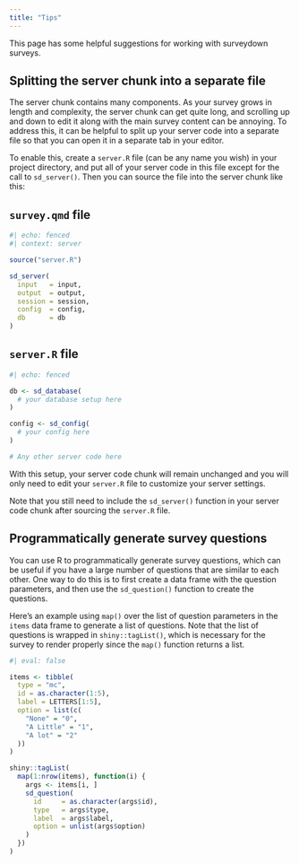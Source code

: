```yaml
---
title: "Tips"
---
```


This page has some helpful suggestions for working with surveydown surveys.

## Splitting the server chunk into a separate file

The server chunk contains many components. As your survey grows in length and complexity, the server chunk can get quite long, and scrolling up and down to edit it along with the main survey content can be annoying. To address this, it can be helpful to split up your server code into a separate file so that you can open it in a separate tab in your editor.

To enable this, create a `server.R` file (can be any name you wish) in your project directory, and put all of your server code in this file except for the call to `sd_server()`. Then you can source the file into the server chunk like this:

::: {.panel-tabset}

## `survey.qmd` file

```r
#| echo: fenced
#| context: server

source("server.R")

sd_server(
  input   = input,
  output  = output,
  session = session,
  config  = config,
  db      = db
)
```

## `server.R` file

```r
#| echo: fenced

db <- sd_database(
  # your database setup here
)

config <- sd_config(
  # your config here
)

# Any other server code here
```

:::

With this setup, your server code chunk will remain unchanged and you will only need to edit your `server.R` file to customize your server settings.

::: {.callout-important}

Note that you still need to include the `sd_server()` function in your server code chunk after sourcing the `server.R` file. 

:::

## Programmatically generate survey questions

You can use R to programmatically generate survey questions, which can be useful if you have a large number of questions that are similar to each other. One way to do this is to first create a data frame with the question parameters, and then use the `sd_question()` function to create the questions.

Here's an example using `map()` over the list of question parameters in the `items` data frame to generate a list of questions. Note that the list of questions is wrapped in `shiny::tagList()`, which is necessary for the survey to render properly since the `map()` function returns a list.

```r
#| eval: false

items <- tibble(
  type = "mc",
  id = as.character(1:5),
  label = LETTERS[1:5],
  option = list(c(
    "None" = "0", 
    "A Little" = "1",
    "A lot" = "2"
  ))
)

shiny::tagList(
  map(1:nrow(items), function(i) {
    args <- items[i, ]
    sd_question(
      id     = as.character(args$id),
      type   = args$type,
      label  = args$label,
      option = unlist(args$option)
    )
  })
)
```
